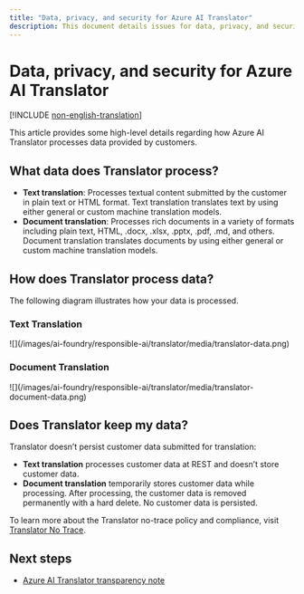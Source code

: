 ```yaml
---
title: "Data, privacy, and security for Azure AI Translator"
description: This document details issues for data, privacy, and security for Azure AI Translator
---
```



# Data, privacy, and security for Azure AI Translator

[!INCLUDE [non-english-translation](../includes/non-english-translation)]

This article provides some high-level details regarding how Azure AI Translator processes data provided by customers.

## What data does Translator process? 

- **Text translation**: Processes textual content submitted by the customer in plain text or HTML format. Text translation translates text by using either general or custom machine translation models.
- **Document translation**: Processes rich documents in a variety of formats including plain text, HTML, .docx, .xlsx, .pptx, .pdf, .md, and others. Document translation translates documents by using either general or custom machine translation models.

## How does Translator process data? 

The following diagram illustrates how your data is processed.

###  Text Translation

<Frame>
    ![](/images/ai-foundry/responsible-ai/translator/media/translator-data.png)
</Frame>

###  Document Translation

<Frame>
    ![](/images/ai-foundry/responsible-ai/translator/media/translator-document-data.png)
</Frame>

## Does Translator keep my data? 

Translator doesn’t persist customer data submitted for translation:

- **Text translation** processes customer data at REST and doesn’t store customer data.
- **Document translation** temporarily stores customer data while processing. After processing, the customer data is removed permanently with a hard delete. No customer data is persisted.

To learn more about the Translator no-trace policy and compliance, visit [Translator No Trace](https://aka.ms/TranslatorNoTrace).

## Next steps

* [Azure AI Translator transparency note](/azure/ai-foundry/responsible-ai/translator/transparency-note)

